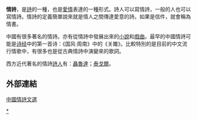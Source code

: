'''情詩'''，是[[詩|詩]]的一種，也是[[愛情|愛情]]表達的一種形式。詩人可以寫情詩，一般的人也可以寫情詩。情詩的定義簡單說來就是情人之間傳達愛意的詩。如果是信件，就會稱為情書。

中國有很多著名的情詩。亦有從情詩中發展出來的[[小說|小說]]和[[戲曲|戲曲]]。最早的中國情詩可能是[[诗经|诗经]]中的第一首诗：《国风·周南》中的《关雎》。比較特別的是目前的中文流行情歌中，有很多也是從古典情詩中演變來的歌詞。

西方近代著名的情詩[[詩人|詩人]]有：[[巴勃罗·聂鲁达|聶魯達]]；[[泰戈爾|泰戈爾]]。

== 外部連結 ==

[https://web.archive.org/web/20040924022805/http://cls.hs.yzu.edu.tw/Love/all/all.htm 中國情詩文選]

[[Category:爱情题材诗歌作品|*]]
